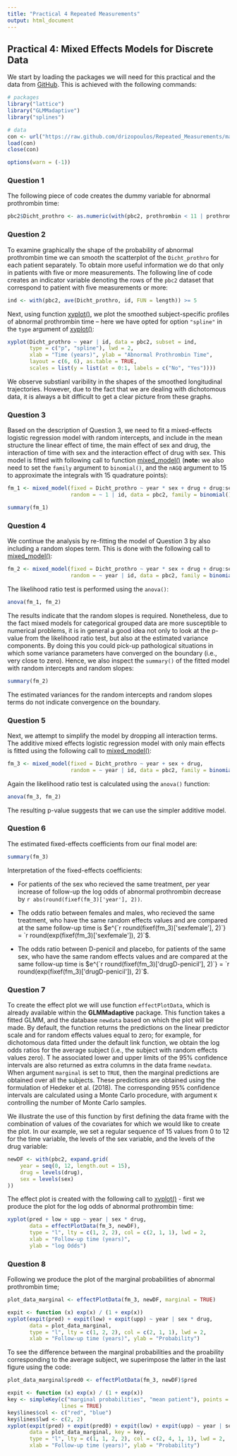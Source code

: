 ```yaml
---
title: "Practical 4 Repeated Measurements"
output: html_document
---
```


## Practical 4: Mixed Effects Models for Discrete Data
We start by loading the packages we will need for this practical and the data from 
[GitHub](https://github.com/drizopoulos/Repeated_Measurements). This is achieved with the
following commands:
```r
# packages
library("lattice")
library("GLMMadaptive")
library("splines")

# data
con <- url("https://raw.github.com/drizopoulos/Repeated_Measurements/master/Data.RData")
load(con)
close(con)
```
```r
options(warn = (-1))
```

### Question 1
The following piece of code creates the dummy variable for abnormal prothrombin time:
```r
pbc2$Dicht_prothro <- as.numeric(with(pbc2, prothrombin < 11 | prothrombin > 13))
```

### Question 2
To examine graphically the shape of the probability of abnormal prothrombin time we can
smooth the scatterplot of the `Dicht_prothro` for each patient separately. To obtain more
useful information we do that only in patients with five or more measurements. The 
following line of code creates an indicator variable denoting the rows of the `pbc2` 
dataset that correspond to patient with five measurements or more:
```r
ind <- with(pbc2, ave(Dicht_prothro, id, FUN = length)) >= 5
```

Next, using function [xyplot()](https://goo.gl/cGSjZk), we plot the smoothed 
subject-specific profiles of abnormal prothrombin time -- here we have opted for option 
`"spline"` in the `type` argument of [xyplot()](https://goo.gl/cGSjZk):
```r
xyplot(Dicht_prothro ~ year | id, data = pbc2, subset = ind,
       type = c("p", "spline"), lwd = 2,
       xlab = "Time (years)", ylab = "Abnormal Prothrombin Time",
       layout = c(6, 6), as.table = TRUE,
       scales = list(y = list(at = 0:1, labels = c("No", "Yes"))))
```

We observe substianl varibility in the shapes of the smoothed longitudinal trajectories. 
However, due to the fact that we are dealing with dichotomous data, it is always a bit 
difficult to get a clear picture from these graphs.

### Question 3
Based on the description of Question 3, we need to fit a mixed-effects logistic regression
model with random intercepts, and include in the mean structure the linear effect
of time, the main effect of sex and drug, the interaction of time with sex and the 
interaction effect of drug with sex. This model is fitted with following call to function
[mixed_model()](https://goo.gl/KyiDVB) (**note:** we also need to set the `family` 
argument to `binomial()`, and the `nAGQ` argument to 15 to approximate the integrals with 
15 quadrature points):
```r
fm_1 <- mixed_model(fixed = Dicht_prothro ~ year * sex + drug + drug:sex,
                    random = ~ 1 | id, data = pbc2, family = binomial(), nAGQ = 15)

summary(fm_1)
```

### Question 4
We continue the analysis by re-fitting the model of Question 3 by also including a random 
slopes term. This is done with the following call to 
[mixed_model()](https://goo.gl/KyiDVB):
```r
fm_2 <- mixed_model(fixed = Dicht_prothro ~ year * sex + drug + drug:sex,
                    random = ~ year | id, data = pbc2, family = binomial(), nAGQ = 15)
```

The likelihood ratio test is performed using the `anova()`:
```r
anova(fm_1, fm_2)
```

The results indicate that the random slopes is required. Nonetheless, due to the fact 
mixed models for categorical grouped data are more susceptible to numerical problems, it
is in general a good idea not only to look at the p-value from the likelihood ratio test,
but also at the estimated variance components. By doing this you could pick-up pathological
situations in which some variance parameters have converged on the boundary (i.e., very 
close to zero). Hence, we also inspect the `summary()` of the fitted model with random
intercepts and random slopes:
```r
summary(fm_2)
```

The estimated variances for the random intercepts and random slopes terms do not indicate
convergence on the boundary.

### Question 5
Next, we attempt to simplify the model by dropping all interaction terms. The additive 
mixed effects logistic regression model with only main effects is fitted using the 
following call to [mixed_model()](https://goo.gl/KyiDVB):
```r
fm_3 <- mixed_model(fixed = Dicht_prothro ~ year + sex + drug,
                    random = ~ year | id, data = pbc2, family = binomial(), nAGQ = 15)
```

Again the likelihood ratio test is calculated using the `anova()` function:
```r
anova(fm_3, fm_2)
```

The resulting p-value suggests that we can use the simpler additive model.

### Question 6
The estimated fixed-effects coefficients from our final model are:
```r
summary(fm_3)
```

Interpretation of the fixed-effects coefficients:

* For patients of the sex who recieved the same treatment, per year increase of follow-up 
the log odds of abnormal prothrombin decrease by `r abs(round(fixef(fm_3)['year'], 2))`.

* The odds ratio between females and males, who recieved the same treatment, who have the
same random effects values and are compared at the same follow-up time is 
$e^{`r round(fixef(fm_3)['sexfemale'], 2)`} = 
`r round(exp(fixef(fm_3)['sexfemale']), 2)`$.

* The odds ratio between D-penicil and placebo, for patients of the same sex, who have the
same random effects values and are compared at the same follow-up time is 
$e^{`r round(fixef(fm_3)['drugD-penicil'], 2)`} = 
`r round(exp(fixef(fm_3)['drugD-penicil']), 2)`$.

    
### Question 7
To create the effect plot we will use function `effectPlotData`, which is already available
within the **GLMMadaptive** package. This function takes a fitted GLMM, and the database 
`newdata` based on which the plot will be made. By default, the function returns the 
predictions on the linear predictor scale and for random effects values equal to zero; for
example, for dichotomous data fitted under the default link function, we obtain the log 
odds ratios for the average subject (i.e., the subject with random effects values zero). T
he associated lower and upper limits of the 95% confidence intervals are also returned as 
extra columns in the data frame `newdata`. When argument `marginal` is set to `TRUE`, then
the marginal predictions are obtained over all the subjects. These predictions are 
obtained using the formulation of Hedeker et al. (2018). The corresponding 95% confidence 
intervals are calculated using a Monte Carlo procedure, with argument `K` controlling the 
number of Monte Carlo samples.

We illustrate the use of this function by first defining the data frame with the 
combination of values of the covariates for which we would like to create the plot. In our
example, we set a regular sequence of 15 values from 0 to 12 for the time variable, the 
levels of the sex variable, and the levels of the drug variable:
```r
newDF <- with(pbc2, expand.grid(
    year = seq(0, 12, length.out = 15),
    drug = levels(drug),
    sex = levels(sex)
))
```

The effect plot is created with the following call to [xyplot()](https://goo.gl/KhfGGL) -
first we produce the plot for the log odds of abnormal prothrombin time:
```r
xyplot(pred + low + upp ~ year | sex * drug, 
       data = effectPlotData(fm_3, newDF), 
       type = "l", lty = c(1, 2, 2), col = c(2, 1, 1), lwd = 2,
       xlab = "Follow-up time (years)",
       ylab = "log Odds")
```

### Question 8
Following we produce the plot of the marginal probabilities of abnormal prothrombin time; 
```r
plot_data_marginal <- effectPlotData(fm_3, newDF, marginal = TRUE)

expit <- function (x) exp(x) / (1 + exp(x))
xyplot(expit(pred) + expit(low) + expit(upp) ~ year | sex * drug, 
       data = plot_data_marginal, 
       type = "l", lty = c(1, 2, 2), col = c(2, 1, 1), lwd = 2,
       xlab = "Follow-up time (years)", ylab = "Probability")
```

To see the difference between the marginal probabilities and the proability corresponding
to the average subject, we superimpose the latter in the last figure using the code:
```r
plot_data_marginal$pred0 <- effectPlotData(fm_3, newDF)$pred

expit <- function (x) exp(x) / (1 + exp(x))
key <- simpleKey(c("marginal probabilities", "mean patient"), points = FALSE, 
                 lines = TRUE)
key$lines$col <- c("red", "blue")
key$lines$lwd <- c(2, 2)
xyplot(expit(pred) + expit(pred0) + expit(low) + expit(upp) ~ year | sex * drug, 
       data = plot_data_marginal, key = key,
       type = "l", lty = c(1, 1, 2, 2), col = c(2, 4, 1, 1), lwd = 2,
       xlab = "Follow-up time (years)", ylab = "Probability")
```

